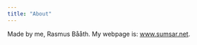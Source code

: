```yaml
---
title: "About"
---
```


Made by me, Rasmus Bååth. My webpage is: [www.sumsar.net](https://www.sumsar.net/).

